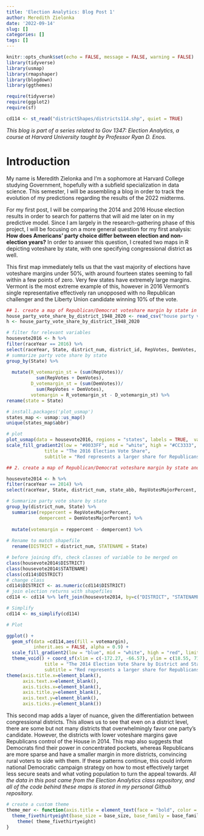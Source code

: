 ```yaml
---
title: 'Election Analytics: Blog Post 1'
author: Meredith Zielonka
date: '2022-09-14'
slug: []
categories: []
tags: []
---
```


```r
knitr::opts_chunk$set(echo = FALSE, message = FALSE, warning = FALSE)
library(tidyverse)
library(usmap)
library(rmapshaper)
library(blogdown)
library(ggthemes)

require(tidyverse)
require(ggplot2)
require(sf)

cd114 <- st_read("districtShapes/districts114.shp", quiet = TRUE)
```

*This blog is part of a series related to Gov 1347: Election Analytics, a course at Harvard University taught by Professor Ryan D. Enos.*

# Introduction

My name is Meredith Zielonka and I'm a sophomore at Harvard College studying Government, hopefully with a subfield specialization in data science. This semester, I will be assembling a blog in order to track the evolution of my predictions regarding the results of the 2022 midterms.

For my first post, I will be comparing the 2014 and 2016 House election results in order to search for patterns that will aid me later on in my predictive model. Since I am largely in the research-gathering phase of this project, I will be focusing on a more general question for my first analysis: **How does Americans' party choice differ between election and non-election years?** In order to answer this question, I created two maps in R depicting voteshare by state, with one specifying congressional district as well.

This first map immediately tells us that the vast majority of elections have voteshare margins under 50%, with around fourteen states seeming to fall within a few points of zero. Very few states have extremely large margins. Vermont is the most extreme example of this, however in 2016 Vermont's single representative effectively ran unopposed with no Republican challenger and the Liberty Union candidate winning 10% of the vote.

```r
## 1. create a map of Republican/Democrat voteshare margin by state in a year of your choice (2016)
house_party_vote_share_by_district_1948_2020 <- read_csv("house party vote share by district 1948-2020.csv")
h <- house_party_vote_share_by_district_1948_2020

# filter for relevant variables
housevote2016 <- h %>%
filter(raceYear == 2016) %>%
select(raceYear, State, district_num, district_id, RepVotes, DemVotes, R_vote_margin) %>%
# summarize party vote share by state
group_by(State) %>%
  
  mutate(R_votemargin_st = (sum(RepVotes))/
           sum(RepVotes + DemVotes),
         D_votemargin_st = (sum(DemVotes))/
           sum(RepVotes + DemVotes),
         votemargin = R_votemargin_st - D_votemargin_st) %>%
rename(state = State)

# install.packages('plot_usmap')
states_map <- usmap::us_map()
unique(states_map$abbr)

# plot
plot_usmap(data = housevote2016, regions = "states", labels = TRUE,  values = "votemargin") +
scale_fill_gradient2(low = "#0033FF", mid = "white", high = "#CC3333", name = "Two-Party Voteshare Margin", limits = c(-1, 1)) + labs(
              title = "The 2016 Election Vote Share",
              subtitle = "Red represents a larger share for Republicans and blue for Democrats")
```

```r
## 2. create a map of Republican/Democrat voteshare margin by state and congressional district in 2014

housevote2014 <- h %>%
filter(raceYear == 2014) %>%
select(raceYear, State, district_num, state_abb, RepVotesMajorPercent, DemVotesMajorPercent, R_vote_margin) %>%

# Summarize party vote share by state
group_by(district_num, State) %>%
  summarise(reppercent = RepVotesMajorPercent,
            dempercent = DemVotesMajorPercent) %>%
  
  mutate(votemargin = reppercent - dempercent) %>%
  
# Rename to match shapefile
  rename(DISTRICT = district_num, STATENAME = State)

# before joining dfs, check classes of variable to be merged on
class(housevote2014$DISTRICT)
class(housevote2014$STATENAME)
class(cd114$DISTRICT)
# change class
cd114$DISTRICT <- as.numeric(cd114$DISTRICT)
# join election returns with shapefiles
cd114 <- cd114 %>% left_join(housevote2014, by=c("DISTRICT", "STATENAME"))

# Simplify
cd114 <- ms_simplify(cd114)

# Plot

ggplot() +
  geom_sf(data =cd114,aes(fill = votemargin),
          inherit.aes = FALSE, alpha = 0.9) +
  scale_fill_gradient2(low = "blue", mid = "white", high = "red", limits = c(-100, 100)) +
  theme_void() + coord_sf(xlim = c(-172.27, -66.57), ylim = c(18.55, 71.23), expand = FALSE) + labs(
              title = "The 2014 Election Vote Share by District and State",
              subtitle = "Red represents a larger share for Republicans and blue for Democrats") +
theme(axis.title.x=element_blank(),
      axis.text.x=element_blank(),
      axis.ticks.x=element_blank(),
      axis.title.y=element_blank(),
      axis.text.y=element_blank(),
      axis.ticks.y=element_blank())
```
This second map adds a layer of nuance, given the differentiation between congressional districts. This allows us to see that even on a district level, there are some but not many districts that overwhelmingly favor one party's candidate. However, the districts with lower voteshare margins gave Republicans control of the House in 2014. This map also suggests that Democrats find their power in concentrated pockets, whereas Republicans are more sparse and have a smaller margin in more districts, convincing rural voters to side with them. If these patterns continue, this could inform national Democratic campaign strategy on how to most effectively target less secure seats and what voting population to turn the appeal towards.
*All the data in this post came from the Election Analytics class repository, and all of the code behind these maps is stored in my personal Github repository.*

```r
# create a custom theme
theme_mer <- function(axis.title = element_text(face = "bold", color = "blue")) {
  theme_fivethirtyeight(base_size = base_size, base_family = base_family) %+replace%
    theme( theme_fivethirtyeight)
}
```
